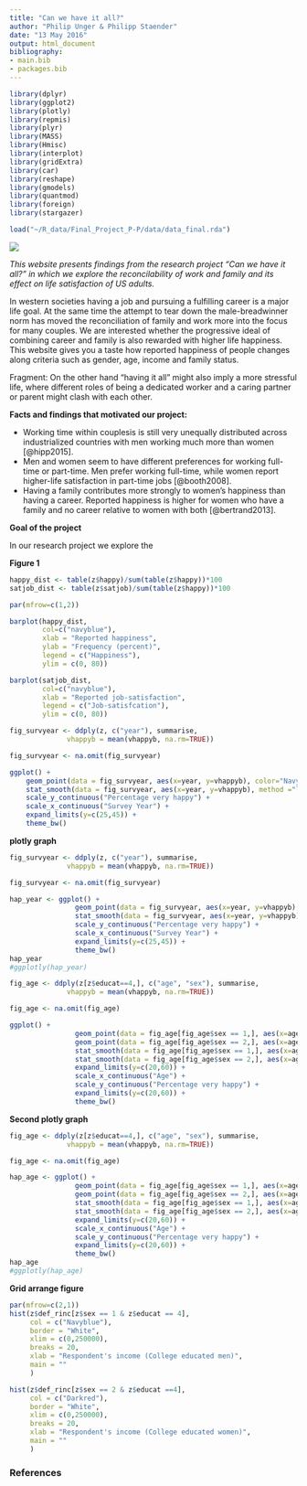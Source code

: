 ```yaml
---
title: "Can we have it all?"
author: "Philip Unger & Philipp Staender"
date: "13 May 2016"
output: html_document
bibliography: 
- main.bib
- packages.bib
---
```


```r
library(dplyr)
library(ggplot2)
library(plotly)
library(repmis)
library(plyr)
library(MASS)
library(Hmisc)
library(interplot)
library(gridExtra)
library(car)
library(reshape)
library(gmodels)
library(quantmod)
library(foreign)
library(stargazer)

load("~/R_data/Final_Project_P-P/data/data_final.rda")

```

![](lead_large.jpg)

*This website presents findings from the research project "Can we have it all?" in which we explore the reconcilability of work and family and its effect on life satisfaction of US adults.*

In western societies having a job and pursuing a fulfilling career is a major life goal. At the same time the attempt to tear down the male-breadwinner norm has moved the reconciliation of family and work more into the focus for many couples. We are interested whether the progressive ideal of combining career and family is also rewarded with higher life happiness. This website gives you a taste how reported happiness of people changes along criteria such as gender, age, income and family status. 

Fragment:
On the other hand "having it all" might also imply a more stressful life, where different roles of being a dedicated worker and a caring partner or parent might clash with each other.


**Facts and findings that motivated our project:**

- Working time within couplesis is still very unequally distributed across industrialized countries with men working much more than women [@hipp2015].
- Men and women seem to have different preferences for working full-time or part-time. Men prefer working full-time, while women report higher-life satisfaction in part-time jobs [@booth2008].
- Having a family contributes more strongly to women’s happiness than having a career. Reported happiness is higher for women who have a family and no career relative to women with both [@bertrand2013].

**Goal of the project**

In our research project we explore the 


**Figure 1**
```r

happy_dist <- table(z$happy)/sum(table(z$happy))*100
satjob_dist <- table(z$satjob)/sum(table(z$happy))*100

par(mfrow=c(1,2)) 

barplot(happy_dist, 
        col=c("navyblue"),
        xlab = "Reported happiness",
        ylab = "Frequency (percent)",
        legend = c("Happiness"),
        ylim = c(0, 80))  

barplot(satjob_dist, 
        col=c("navyblue"),
        xlab = "Reported job-satisfaction",
        legend = c("Job-satisfcation"),
        ylim = c(0, 80))
```

``` r

fig_survyear <- ddply(z, c("year"), summarise,
              vhappyb = mean(vhappyb, na.rm=TRUE))

fig_survyear <- na.omit(fig_survyear)

ggplot() +
    geom_point(data = fig_survyear, aes(x=year, y=vhappyb), color="Navyblue") +
    stat_smooth(data = fig_survyear, aes(x=year, y=vhappyb), method ="loess", col = "Navyblue") +
    scale_y_continuous("Percentage very happy") +
    scale_x_continuous("Survey Year") +
    expand_limits(y=c(25,45)) +
    theme_bw()

```

**plotly graph**
``` r

fig_survyear <- ddply(z, c("year"), summarise,
              vhappyb = mean(vhappyb, na.rm=TRUE))

fig_survyear <- na.omit(fig_survyear)

hap_year <- ggplot() +
                geom_point(data = fig_survyear, aes(x=year, y=vhappyb), color="Navyblue") +
                stat_smooth(data = fig_survyear, aes(x=year, y=vhappyb), method ="loess", col = "Navyblue") +
                scale_y_continuous("Percentage very happy") +
                scale_x_continuous("Survey Year") +
                expand_limits(y=c(25,45)) +
                theme_bw()
hap_year
#ggplotly(hap_year)
```

```r

fig_age <- ddply(z[z$educat==4,], c("age", "sex"), summarise,
              vhappyb = mean(vhappyb, na.rm=TRUE))

fig_age <- na.omit(fig_age)

ggplot() +
                geom_point(data = fig_age[fig_age$sex == 1,], aes(x=age, y=vhappyb), color="Navyblue") + 
                geom_point(data = fig_age[fig_age$sex == 2,], aes(x=age, y=vhappyb), color="Red") +
                stat_smooth(data = fig_age[fig_age$sex == 1,], aes(x=age, y=vhappyb), method ="loess", se = FALSE, col="Navyblue") +
                stat_smooth(data = fig_age[fig_age$sex == 2,], aes(x=age, y=vhappyb), method ="loess", se = FALSE, col="Red") +
                expand_limits(y=c(20,60)) +
                scale_x_continuous("Age") +
                scale_y_continuous("Percentage very happy") +
                expand_limits(y=c(20,60)) +
                theme_bw()

```

**Second plotly graph**
```r

fig_age <- ddply(z[z$educat==4,], c("age", "sex"), summarise,
              vhappyb = mean(vhappyb, na.rm=TRUE))

fig_age <- na.omit(fig_age)

hap_age <- ggplot() +
                geom_point(data = fig_age[fig_age$sex == 1,], aes(x=age, y=vhappyb), color="Navyblue") + 
                geom_point(data = fig_age[fig_age$sex == 2,], aes(x=age, y=vhappyb), color="Red") +
                stat_smooth(data = fig_age[fig_age$sex == 1,], aes(x=age, y=vhappyb), method ="loess", se = FALSE, col="Navyblue") +
                stat_smooth(data = fig_age[fig_age$sex == 2,], aes(x=age, y=vhappyb), method ="loess", se = FALSE, col="Red") +
                expand_limits(y=c(20,60)) +
                scale_x_continuous("Age") +
                scale_y_continuous("Percentage very happy") +
                expand_limits(y=c(20,60)) +
                theme_bw()
hap_age
#ggplotly(hap_age)
```

**Grid arrange figure**
```r

par(mfrow=c(2,1))
hist(z$def_rinc[z$sex == 1 & z$educat == 4],
     col = c("Navyblue"),
     border = "White",
     xlim = c(0,250000),
     breaks = 20,
     xlab = "Respondent's income (College educated men)",
     main = ""
     )

hist(z$def_rinc[z$sex == 2 & z$educat ==4],
     col = c("Darkred"),
     border = "White",
     xlim = c(0,250000),
     breaks = 20,
     xlab = "Respondent's income (College educated women)",
     main = ""
     )
```

### References